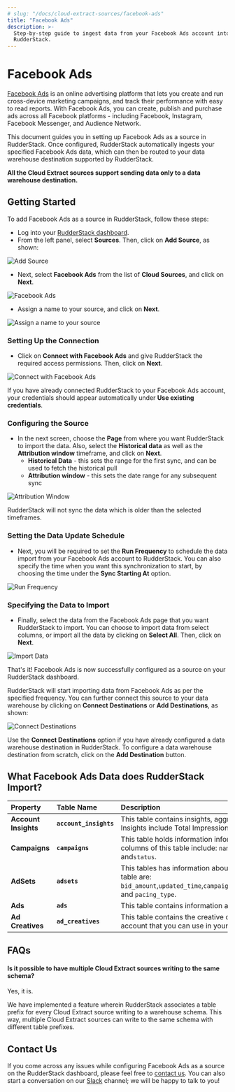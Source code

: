 ```yaml
---
# slug: "/docs/cloud-extract-sources/facebook-ads"
title: "Facebook Ads"
description: >-
  Step-by-step guide to ingest data from your Facebook Ads account into
  RudderStack.
---
```


# Facebook Ads

[Facebook Ads](https://www.facebook.com/business/ads) is an online advertising platform that lets you create and run cross-device marketing campaigns, and track their performance with easy to read reports. With Facebook Ads, you can create, publish and purchase ads across all Facebook platforms - including Facebook, Instagram, Facebook Messenger, and Audience Network.

This document guides you in setting up Facebook Ads as a source in RudderStack. Once configured, RudderStack automatically ingests your specified Facebook Ads data, which can then be routed to your data warehouse destination supported by RudderStack.

<div class="infoBlock">

**All the Cloud Extract sources support sending data only to a data warehouse destination.**

</div>

## Getting Started

To add Facebook Ads as a source in RudderStack, follow these steps:

- Log into your [RudderStack dashboard](https://app.rudderlabs.com/signup?type=freetrial).
- From the left panel, select **Sources**. Then, click on **Add Source**, as shown:

<!--<img src="../../../images/assets/1 (4) (3) (3) (3) (3) (3) (3) (3) (3) (3) (3) (3) (3) (3) (3) (3) (2) (3).png" />-->

<img
  src="../../../images/assets/1 (4) (3) (3) (3) (3) (3) (3) (3) (3) (3) (3) (3) (3) (3) (3) (3) (2) (1).png"
  alt="Add Source"
/>

- Next, select **Facebook Ads** from the list of **Cloud Sources**, and click on **Next**.

<!--<img src="../../../images/assets/2 (1).png" />-->

<img src="../../../images/assets/2 (1).png" alt="Facebook Ads" />

- Assign a name to your source, and click on **Next**.

<!--<img src="../../../images/assets/screen-shot-2021-02-08-at-1.21.12-pm.png" />-->

<img
  src="../../../images/assets/screen-shot-2021-02-08-at-1.21.12-pm.png"
  alt="Assign a name to your source"
/>

### Setting Up the Connection

- Click on **Connect with Facebook Ads** and give RudderStack the required access permissions. Then, click on **Next**.

<!--<img src="../../../images/assets/screen-shot-2021-02-08-at-1.23.21-pm (1).png" />-->

<img
  src="../../../images/assets/screen-shot-2021-02-08-at-1.23.21-pm (1).png"
  alt="Connect with Facebook Ads"
/>

<div class="infoBlock">

If you have already connected RudderStack to your Facebook Ads account, your credentials should appear automatically under **Use existing credentials**.

</div>

### Configuring the Source

- In the next screen, choose the **Page** from where you want RudderStack to import the data. Also, select the **Historical data** as well as the **Attribution window** timeframe, and click on **Next**.
  - **Historical Data** - this sets the range for the first sync, and can be used to fetch the historical pull
  - **Attribution window** - this sets the date range for any subsequent sync

<!--<img src="../../../images/assets/screen-shot-2021-02-08-at-1.22.07-pm.png" />-->

<img
  src="../../../images/assets/screen-shot-2021-02-08-at-1.22.07-pm.png"
  alt="Attribution Window"
/>

<div class="infoBlock">

RudderStack will not sync the data which is older than the selected timeframes.

</div>

### Setting the Data Update Schedule

- Next, you will be required to set the **Run Frequency** to schedule the data import from your Facebook Ads account to RudderStack. You can also specify the time when you want this synchronization to start, by choosing the time under the **Sync Starting At** option.

<!--<img src="../../../images/assets/6 (7).png" />-->

<img src="../../../images/assets/6 (7).png" alt="Run Frequency" />

### Specifying the Data to Import

- Finally, select the data from the Facebook Ads page that you want RudderStack to import. You can choose to import data from select columns, or import all the data by clicking on **Select All**. Then, click on **Next**.

<!--<img src="../../../images/assets/screen-shot-2021-02-08-at-1.24.13-pm.png" />-->

<img
  src="../../../images/assets/screen-shot-2021-02-08-at-1.24.13-pm.png"
  alt="Import Data"
/>

That's it! Facebook Ads is now successfully configured as a source on your RudderStack dashboard.

RudderStack will start importing data from Facebook Ads as per the specified frequency. You can further connect this source to your data warehouse by clicking on **Connect Destinations** or **Add Destinations**, as shown:

<!--<img src="../../../images/assets/screen-shot-2021-02-08-at-1.24.32-pm.png" />-->

<img
  src="../../../images/assets/screen-shot-2021-02-08-at-1.24.32-pm.png"
  alt="Connect Destinations"
/>

<div class="successBlock">

Use the **Connect Destinations** option if you have already configured a data warehouse destination in RudderStack. To configure a data warehouse destination from scratch, click on the **Add Destination** button.
</div>

## What Facebook Ads Data does RudderStack Import?

| **Property**         | **Table Name**         | **Description**                                                                                                                                                               |
| :------------------- | :--------------------- | :---------------------------------------------------------------------------------------------------------------------------------------------------------------------------- |
| **Account Insights** | **`account_insights`** | This table contains insights, aggregated for the whole account. Insights include Total Impressions, CPP, CPC, Reach, and CPM.                                                 |
| **Campaigns**        | **`campaigns`**        | This table holds information information about your campaigns. The columns of this table include: `name`, `objective`, `account_id`, and`status`.                             |
| **AdSets**           | **`adsets`**           | This tables has information about your Ad Sets. The columns of this table are: `bid_amount`,`updated_time`,`campaign_id`,`daily_budget`,`lifetime_budget`, and `pacing_type`. |
| **Ads**              | **`ads`**              | This table contains information about your Facebook Ads.                                                                                                                      |
| **Ad Creatives**     | **`ad_creatives`**     | This table contains the creative content for your Facebook Ads account that you can use in your ads.                                                                          |

## FAQs

#### Is it possible to have multiple Cloud Extract sources writing to the same schema?

Yes, it is.

We have implemented a feature wherein RudderStack associates a table prefix for every Cloud Extract source writing to a warehouse schema. This way, multiple Cloud Extract sources can write to the same schema with different table prefixes.

## Contact Us

If you come across any issues while configuring Facebook Ads as a source on the RudderStack dashboard, please feel free to [contact us](mailto:%20docs@rudderstack.com). You can also start a conversation on our [Slack](https://rudderstack.com/join-rudderstack-slack-community) channel; we will be happy to talk to you!
